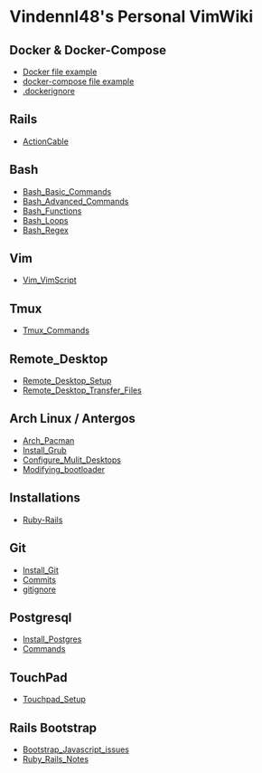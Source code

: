 = Vindennl48's Personal VimWiki =

== Docker & Docker-Compose ==
* [[Docker file example]]
* [[docker-compose file example]]
* [[.dockerignore]]

== Rails ==
* [[ActionCable]]

== Bash ==
* [[Bash_Basic_Commands]]
* [[Bash_Advanced_Commands]]
* [[Bash_Functions]]
* [[Bash_Loops]]
* [[Bash_Regex]]

== Vim ==
* [[Vim_VimScript]]

== Tmux ==
* [[Tmux_Commands]]

== Remote_Desktop  ==
* [[Remote_Desktop_Setup]]
* [[Remote_Desktop_Transfer_Files]]

== Arch Linux / Antergos ==
* [[Arch_Pacman]]
* [[Install_Grub]]
* [[Configure_Mulit_Desktops]]
* [[Modifying_bootloader]]

== Installations ==
* [[Ruby-Rails]]

== Git ==
* [[Install_Git]]
* [[Commits]]
* [[gitignore]]

== Postgresql ==
* [[Install_Postgres]]
* [[Commands]]

== TouchPad ==
* [[Touchpad_Setup]]

== Rails Bootstrap ==
* [[Bootstrap_Javascript_issues]]
* [[Ruby_Rails_Notes]]

